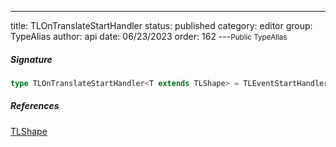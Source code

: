 ---
title: TLOnTranslateStartHandler
status: published
category: editor
group: TypeAlias
author: api
date: 06/23/2023
order: 162
---<Small>Public TypeAlias</Small>




##### Signature


```ts
type TLOnTranslateStartHandler<T extends TLShape> = TLEventStartHandler<T>
```

##### References

[TLShape](/gen/tlschema/TLShape-type)

